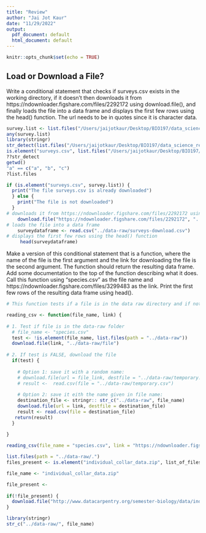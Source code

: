 ```yaml
---
title: "Review"
author: "Jai Jot Kaur"
date: "11/29/2022"
output:
  pdf_document: default
  html_document: default
---
```


```r
knitr::opts_chunk$set(echo = TRUE)
```

## Load or Download a File?

Write a conditional statement that checks if surveys.csv exists in the working directory, if it doesn’t then downloads it from https://ndownloader.figshare.com/files/2292172 using download.file(), and finally loads the file into a data frame and displays the first few rows using the head() function. The url needs to be in quotes since it is character data.

```r
survey.list <- list.files("/Users/jaijotkaur/Desktop/BIO197/data_science_research/data-raw")
any(survey.list)
library(stringr) 
str_detect(list.files("/Users/jaijotkaur/Desktop/BIO197/data_science_research/data-raw"), "surveys.csv")
is.element("surveys.csv", list.files("/Users/jaijotkaur/Desktop/BIO197/data_science_research/data-raw"))
??str_detect
getwd()
"a" == c("a", "b", "c")
?list.files

if (is.element("surveys.csv", survey.list)) {
  print("The file surveys.csv is already downloaded")
  } else {
    print("The file is not downloaded")
  }
# downloads it from https://ndownloader.figshare.com/files/2292172 using download.file()
    download.file("https://ndownloader.figshare.com/files/2292172", "../data-raw/surveys-download.csv")
# loads the file into a data frame
    surveydataframe <- read.csv("../data-raw/surveys-download.csv")
# displays the first few rows using the head() function 
     head(surveydataframe)
```

Make a version of this conditional statement that is a function, where the name of the file is the first argument and the link for downloading the file is the second argument.
The function should return the resulting data frame.
Add some documentation to the top of the function describing what it does.
Call this function using “species.csv” as the file name and https://ndownloader.figshare.com/files/3299483 as the link. Print the first few rows of the resulting data frame using head().

```r
# This function tests if a file is in the data raw directory and if not, it downloads it and reads it as data frame

reading_csv <- function(file_name, link) {
  
# 1. Test if file is in the data-raw folder 
  # file_name <- "species.csv"
  test <- !is.element(file_name, list.files(path = "../data-raw"))
  download.file(link, "../data-raw/file")
  
# 2. If test is FALSE, download the file
  if(test) {
    
    # Option 1: save it with a random name:
    # download.file(url = file_link, destfile = "../data-raw/temporary.csv")
    # result <-  read.csv(file = "../data-raw/temporary.csv")
    
    # Option 2: save it eith the name given in file name:
    destination_file <- stringr:: str_c("../data-raw", file_name)
    download.file(url = link, destfile = destination_file)
    result <- read.csv(file = destination_file)
   return(result)
  }
  
}

```

```r
reading_csv(file_name = "species.csv", link = "https://ndownloader.figshare.com/files/3299483")
```

```r
list.files(path = "../data-raw/.")
files_present <- is.element("individual_collar_data.zip", list_of_files)

file_name <- "individual_collar_data.zip"

file_present <- 
  
if(!file_present) {
  download.file("http://www.datacarpentry.org/semester-biology/data/individual_collar_data.zip", "../data-raw/individual_collar_data.zip")
}

library(stringr)
str_c("../data-raw/", file_name)
```